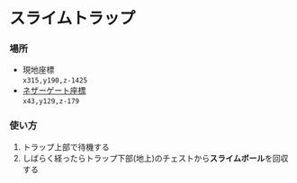 # スライムトラップ

### 場所  
- 現地座標  
`x315,y190,z-1425`  
- [ネザーゲート座標](../world/nether-portal)  
`x43,y129,z-179`

### 使い方
1. トラップ上部で待機する  
2. しばらく経ったらトラップ下部(地上)のチェストから**スライムボール**を回収する  